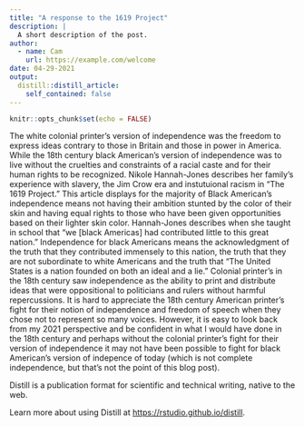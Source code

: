 ```yaml
---
title: "A response to the 1619 Project"
description: |
  A short description of the post.
author:
  - name: Cam
    url: https://example.com/welcome
date: 04-29-2021
output:
  distill::distill_article:
    self_contained: false
---
```



```r
knitr::opts_chunk$set(echo = FALSE)
```



The white colonial printer's version of independence was the freedom to express ideas contrary to those in Britain and those in power in America. While the 18th century black American’s version of independence was to live without the cruelties and constraints of a racial caste and for their human rights to be recognized. 
Nikole Hannah-Jones describes her family's experience with slavery, the Jim Crow era and instutuional racism in “The 1619 Project.” This article displays for the majority of Black American’s independence means not having their ambition stunted by the color of their skin and having equal rights to those who have been given opportunities based on their lighter skin color. Hannah-Jones describes when she taught in school that “we [black Americas] had contributed little to this great nation.” Independence for black Americans means the acknowledgment of the truth that they contributed immensely to this nation, the truth that they are not subordinate to white Americans and the truth that “The United States is a nation founded on both an ideal and a lie.” 
Colonial printer’s in the 18th century saw independence as the ability to print and distribute ideas that were oppositional to politicians and rulers without harmful repercussions. It is hard to appreciate the 18th century American printer’s fight for their notion of independence and freedom of speech when they chose not to represent so many voices. However, it is easy to look back from my 2021 perspective and be confident in what I would have done in the 18th century and perhaps without the colonial printer’s fight for their version of independence it may not have been possible to fight for black American’s version of indepence of today (which is not complete independence, but that’s not the point of this blog post).  



Distill is a publication format for scientific and technical writing, native to the web.

Learn more about using Distill at <https://rstudio.github.io/distill>.


